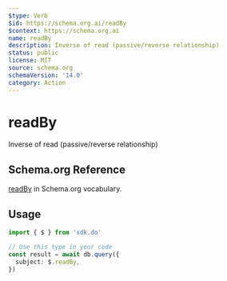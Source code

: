 ```yaml
---
$type: Verb
$id: https://schema.org.ai/readBy
$context: https://schema.org.ai
name: readBy
description: Inverse of read (passive/reverse relationship)
status: public
license: MIT
source: schema.org
schemaVersion: '14.0'
category: Action
---
```


# readBy

Inverse of read (passive/reverse relationship)

## Schema.org Reference

[readBy](https://schema.org/ReadAction) in Schema.org vocabulary.

## Usage

```typescript
import { $ } from 'sdk.do'

// Use this type in your code
const result = await db.query({
  subject: $.readBy,
})
```
